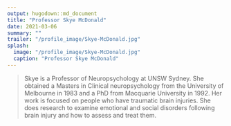 ```yaml
---
output: hugodown::md_document
title: "Professor Skye McDonald"
date: 2021-03-06
summary: ""
trailer: "/profile_image/Skye-McDonald.jpg"
splash:
  image: "/profile_image/Skye-McDonald.jpg"
  caption: "Professor Skye McDonald"
---
```


> Skye is a Professor of Neuropsychology at UNSW Sydney. She obtained a Masters in Clinical neuropsychology from the University of Melbourne in 1983 and a PhD from Macquarie University in 1992. Her work is focused on people who have traumatic brain injuries.  She does research to examine emotional and social disorders following brain injury and how to assess and treat them.

